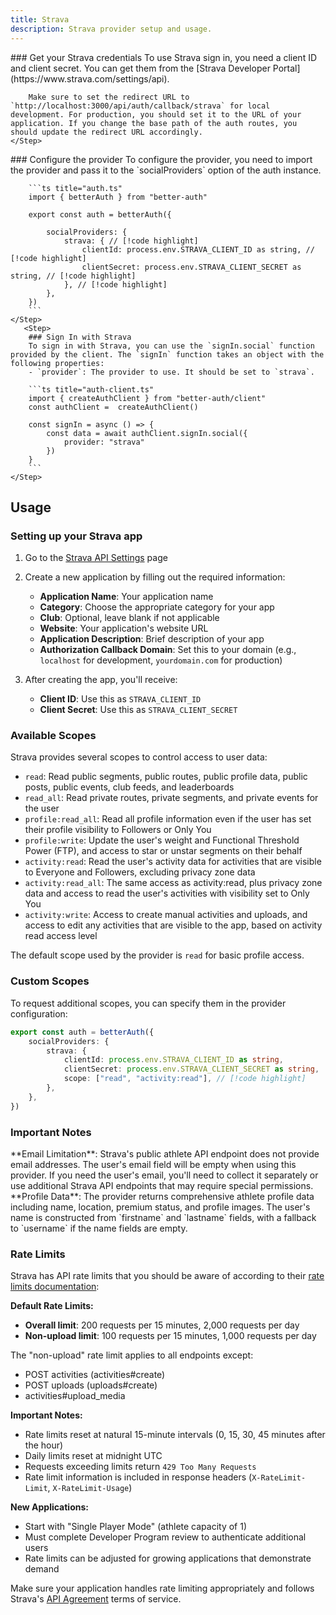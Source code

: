 ```yaml
---
title: Strava
description: Strava provider setup and usage.
---
```


<Steps>
    <Step>
        ### Get your Strava credentials
        To use Strava sign in, you need a client ID and client secret. You can get them from the [Strava Developer Portal](https://www.strava.com/settings/api).

        Make sure to set the redirect URL to `http://localhost:3000/api/auth/callback/strava` for local development. For production, you should set it to the URL of your application. If you change the base path of the auth routes, you should update the redirect URL accordingly.
    </Step>

  <Step>
        ### Configure the provider
        To configure the provider, you need to import the provider and pass it to the `socialProviders` option of the auth instance.

        ```ts title="auth.ts"
        import { betterAuth } from "better-auth"

        export const auth = betterAuth({

            socialProviders: {
                strava: { // [!code highlight]
                    clientId: process.env.STRAVA_CLIENT_ID as string, // [!code highlight]
                    clientSecret: process.env.STRAVA_CLIENT_SECRET as string, // [!code highlight]
                }, // [!code highlight]
            },
        })
        ```
    </Step>
       <Step>
        ### Sign In with Strava
        To sign in with Strava, you can use the `signIn.social` function provided by the client. The `signIn` function takes an object with the following properties:
        - `provider`: The provider to use. It should be set to `strava`.

        ```ts title="auth-client.ts"
        import { createAuthClient } from "better-auth/client"
        const authClient =  createAuthClient()

        const signIn = async () => {
            const data = await authClient.signIn.social({
                provider: "strava"
            })
        }
        ```
    </Step>
</Steps>

## Usage

### Setting up your Strava app

1. Go to the [Strava API Settings](https://www.strava.com/settings/api) page
2. Create a new application by filling out the required information:
   - **Application Name**: Your application name
   - **Category**: Choose the appropriate category for your app
   - **Club**: Optional, leave blank if not applicable
   - **Website**: Your application's website URL
   - **Application Description**: Brief description of your app
   - **Authorization Callback Domain**: Set this to your domain (e.g., `localhost` for development, `yourdomain.com` for production)

3. After creating the app, you'll receive:
   - **Client ID**: Use this as `STRAVA_CLIENT_ID`
   - **Client Secret**: Use this as `STRAVA_CLIENT_SECRET`

### Available Scopes

Strava provides several scopes to control access to user data:

- `read`: Read public segments, public routes, public profile data, public posts, public events, club feeds, and leaderboards
- `read_all`: Read private routes, private segments, and private events for the user
- `profile:read_all`: Read all profile information even if the user has set their profile visibility to Followers or Only You
- `profile:write`: Update the user's weight and Functional Threshold Power (FTP), and access to star or unstar segments on their behalf
- `activity:read`: Read the user's activity data for activities that are visible to Everyone and Followers, excluding privacy zone data
- `activity:read_all`: The same access as activity:read, plus privacy zone data and access to read the user's activities with visibility set to Only You
- `activity:write`: Access to create manual activities and uploads, and access to edit any activities that are visible to the app, based on activity read access level

The default scope used by the provider is `read` for basic profile access.

### Custom Scopes

To request additional scopes, you can specify them in the provider configuration:

```ts title="auth.ts"
export const auth = betterAuth({
    socialProviders: {
        strava: {
            clientId: process.env.STRAVA_CLIENT_ID as string,
            clientSecret: process.env.STRAVA_CLIENT_SECRET as string,
            scope: ["read", "activity:read"], // [!code highlight]
        },
    },
})
```

### Important Notes

<Callout type="warning">
**Email Limitation**: Strava's public athlete API endpoint does not provide email addresses. The user's email field will be empty when using this provider. If you need the user's email, you'll need to collect it separately or use additional Strava API endpoints that may require special permissions.
</Callout>

<Callout>
**Profile Data**: The provider returns comprehensive athlete profile data including name, location, premium status, and profile images. The user's name is constructed from `firstname` and `lastname` fields, with a fallback to `username` if the name fields are empty.
</Callout>

### Rate Limits

Strava has API rate limits that you should be aware of according to their [rate limits documentation](https://developers.strava.com/docs/rate-limits/):

**Default Rate Limits:**
- **Overall limit**: 200 requests per 15 minutes, 2,000 requests per day
- **Non-upload limit**: 100 requests per 15 minutes, 1,000 requests per day

The "non-upload" rate limit applies to all endpoints except:
- POST activities (activities#create)
- POST uploads (uploads#create)
- activities#upload_media

**Important Notes:**
- Rate limits reset at natural 15-minute intervals (0, 15, 30, 45 minutes after the hour)
- Daily limits reset at midnight UTC
- Requests exceeding limits return `429 Too Many Requests`
- Rate limit information is included in response headers (`X-RateLimit-Limit`, `X-RateLimit-Usage`)

**New Applications:**
- Start with "Single Player Mode" (athlete capacity of 1)
- Must complete Developer Program review to authenticate additional users
- Rate limits can be adjusted for growing applications that demonstrate demand

Make sure your application handles rate limiting appropriately and follows Strava's [API Agreement](https://www.strava.com/legal/api) terms of service.
